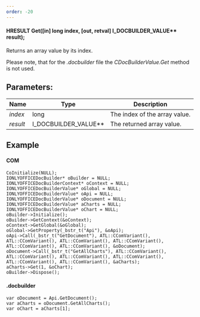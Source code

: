```yaml
---
order: -20
---
```

#### HRESULT Get(\[in] long index, \[out, retval] I\_DOCBUILDER\_VALUE\*\* result);

Returns an array value by its index.

Please note, that for the *.docbuilder* file the *CDocBuilderValue.Get* method is not used.

## Parameters:

| Name     | Type                     | Description                   |
| -------- | ------------------------ | ----------------------------- |
| *index*  | long                     | The index of the array value. |
| *result* | I\_DOCBUILDER\_VALUE\*\* | The returned array value.     |

## Example

#### COM

```
CoInitialize(NULL);
IONLYOFFICEDocBuilder* oBuilder = NULL;
IONLYOFFICEDocBuilderContext* oContext = NULL;
IONLYOFFICEDocBuilderValue* oGlobal = NULL;
IONLYOFFICEDocBuilderValue* oApi = NULL;
IONLYOFFICEDocBuilderValue* oDocument = NULL;
IONLYOFFICEDocBuilderValue* aCharts = NULL;
IONLYOFFICEDocBuilderValue* oChart = NULL;
oBuilder->Initialize();
oBuilder->GetContext(&oContext);
oContext->GetGlobal(&oGlobal);
oGlobal->GetProperty(_bstr_t("Api"), &oApi);
oApi->Call(_bstr_t("GetDocument"), ATL::CComVariant(), ATL::CComVariant(), ATL::CComVariant(), ATL::CComVariant(), ATL::CComVariant(), ATL::CComVariant(), &oDocument);
oDocument->Call(_bstr_t("GetAllCharts"), ATL::CComVariant(), ATL::CComVariant(), ATL::CComVariant(), ATL::CComVariant(), ATL::CComVariant(), ATL::CComVariant(), &aCharts);
aCharts->Get(1, &oChart);
oBuilder->Dispose();
```

#### .docbuilder

```
var oDocument = Api.GetDocument();
var aCharts = oDocument.GetAllCharts();
var oChart = aCharts[1];
```
